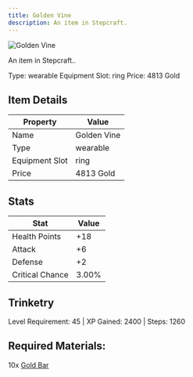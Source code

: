 ```yaml
---
title: Golden Vine
description: An item in Stepcraft.
---
```


<div className="flex items-start gap-6 mb-8">
  <div className="flex-shrink-0">
    <img src="/assets/resources/trinketry/rings/golden_vine.png" alt="Golden Vine" className="w-24 h-24 border rounded-lg" />
  </div>
  <div className="flex-1">
    <div className="space-y-2">
      <p className="text-lg text-muted-foreground">An item in Stepcraft..</p>
      <div className="flex flex-wrap gap-4 text-sm">
        <span className="px-2 py-1 bg-green-100 dark:bg-green-900 rounded-md">
          Type: wearable
        </span>
        <span className="px-2 py-1 bg-purple-100 dark:bg-purple-900 rounded-md">
          Equipment Slot: ring
        </span>
        <span className="px-2 py-1 bg-yellow-100 dark:bg-yellow-900 rounded-md">
          Price: 4813 Gold
        </span>
      </div>
    </div>
  </div>
</div>

## Item Details
| Property | Value |
|----------|-------|
| Name | Golden Vine |
| Type | wearable |
| Equipment Slot | ring |
| Price | 4813 Gold |

## Stats
| Stat | Value |
|------|-------|
| Health Points | +18 |
| Attack | +6 |
| Defense | +2 |
| Critical Chance | 3.00% |

## Trinketry
Level Requirement: 45 | XP Gained: 2400 | Steps: 1260

## Required Materials:
10x [Gold Bar](/docs/resources/individual/gold_bar)


